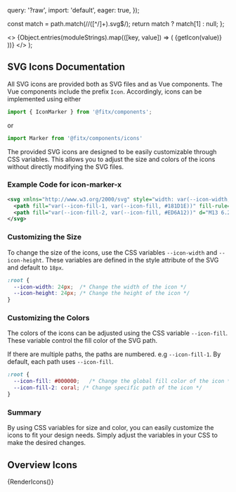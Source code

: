   query: '?raw',
  import: 'default',
  eager: true,
});

  const match = path.match(/\/([^\/]+)\.svg$/);
  return match ? match[1] : null;
};


  <>
    {Object.entries(moduleStrings).map(([key, value]) => (
      <IconItem
        name={extractFileName(key)}
        className="icon-item"
        key={key}>
        {getIcon(value)}
      </IconItem>
    ))}
  </>
);

<Meta title="Welcome/Icons" />

## SVG Icons Documentation

All SVG icons are provided both as SVG files and as Vue components. The Vue components include the prefix `Icon`.
Accordingly, icons can be implemented using either
```ts
import { IconMarker } from '@fitx/components';
```
or
```ts
import Marker from '@fitx/components/icons'
```

The provided SVG icons are designed to be easily customizable through CSS variables.
This allows you to adjust the size and colors of the icons without directly modifying the SVG files.

### Example Code for icon-marker-x
```xml
<svg xmlns="http://www.w3.org/2000/svg" style="width: var(--icon-width, 18px); height: var(--icon-height, 18px);" viewBox="0 0 18 18">
  <path fill="var(--icon-fill-1, var(--icon-fill, #181D1E))" fill-rule="evenodd" d="M2 8.034C2 4.157 5.141 1 9 1c3.858 0 7 3.157 7 7.034 0 1.74-.635 3.337-1.68 4.564l-.002.002-.002.003s-2.831 3.274-4.04 4.432c-.71.68-1.843.68-2.553 0-1.06-1.016-4.038-4.43-4.038-4.43l-.003-.004-.003-.003A7.03 7.03 0 0 1 2 8.034Zm12.765 0C14.765 4.828 12.19 2.24 9 2.24c-3.19 0-5.765 2.587-5.765 5.793 0 1.437.521 2.743 1.383 3.757.02.024 3.078 3.503 3.957 4.346a.6.6 0 0 0 .849 0c1.053-1.009 3.944-4.33 3.957-4.345a5.768 5.768 0 0 0 1.384-3.758Z" clip-rule="evenodd"/>
  <path fill="var(--icon-fill-2, var(--icon-fill, #ED6A12))" d="M13 6.246c-.685-.505-1.606-.878-2.656-1.053L9 6.54 7.656 5.193c-1.05.175-1.971.548-2.656 1.053l2.146 2.147L5 10.541c.685.505 1.606.878 2.656 1.052L9 10.248l1.345 1.345c1.05-.174 1.97-.547 2.655-1.052l-2.146-2.148L13 6.246Z"/>
</svg>
```


### Customizing the Size
To change the size of the icons, use the CSS variables `--icon-width` and `--icon-height`.
These variables are defined in the style attribute of the SVG and default to `18px`.

```css
:root {
  --icon-width: 24px;  /* Change the width of the icon */
  --icon-height: 24px; /* Change the height of the icon */
}
```

### Customizing the Colors

The colors of the icons can be adjusted using the CSS variable `--icon-fill`.
These variable control the fill color of the SVG path.

If there are multiple paths, the paths are numbered. e.g `--icon-fill-1`.
By default, each path uses `--icon-fill`.

```css
:root {
  --icon-fill: #000000;   /* Change the global fill color of the icon */
  --icon-fill-2: coral; /* Change specific path of the icon */
}
```

### Summary
By using CSS variables for size and color, you can easily customize the icons to fit your design needs.
Simply adjust the variables in your CSS to make the desired changes.

## Overview Icons

<IconGallery>
  {RenderIcons()}
</IconGallery>

<style>
  {`
  .icon-item { line-height: 0 }
`}
</style>
